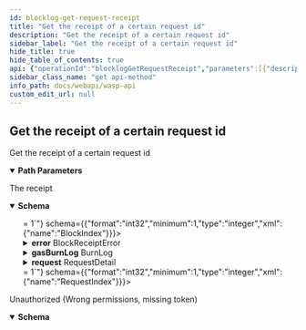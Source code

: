```yaml
---
id: blocklog-get-request-receipt
title: "Get the receipt of a certain request id"
description: "Get the receipt of a certain request id"
sidebar_label: "Get the receipt of a certain request id"
hide_title: true
hide_table_of_contents: true
api: {"operationId":"blocklogGetRequestReceipt","parameters":[{"description":"ChainID (Bech32)","in":"path","name":"chainID","required":true,"schema":{"format":"string","type":"string"}},{"description":"Request ID (ISCRequestID)","in":"path","name":"requestID","required":true,"schema":{"format":"string","type":"string"}}],"responses":{"200":{"content":{"application/json":{"schema":{"example":{"gasBurnLog":{"records":[{"code":6,"gasBurned":1},{"code":6,"gasBurned":1}]},"request":{"fungibleTokens":{"nfts":["nfts","nfts"],"baseTokens":"baseTokens","nativeTokens":[{"amount":"amount","id":"id"},{"amount":"amount","id":"id"}]},"senderAccount":"senderAccount","isOffLedger":true,"gasGudget":"gasGudget","requestId":"requestId","callTarget":{"contractHName":"contractHName","functionHName":"functionHName"},"targetAddress":"targetAddress","allowance":{"nfts":["nfts","nfts"],"baseTokens":"baseTokens","nativeTokens":[{"amount":"amount","id":"id"},{"amount":"amount","id":"id"}]},"params":{"Items":[{"value":"value","key":"key"},{"value":"value","key":"key"}]},"nft":{"owner":"owner","metadata":"metadata","id":"id","issuer":"issuer"},"isEVM":true},"blockIndex":1,"requestIndex":1,"gasFeeCharged":"gasFeeCharged","gasBudget":"gasBudget","gasBurned":"gasBurned","error":{"errorMessage":"errorMessage","hash":"hash"}},"properties":{"blockIndex":{"format":"int32","minimum":1,"type":"integer","xml":{"name":"BlockIndex"}},"error":{"example":{"errorMessage":"errorMessage","hash":"hash"},"properties":{"errorMessage":{"format":"string","type":"string","xml":{"name":"ErrorMessage"}},"hash":{"format":"string","type":"string","xml":{"name":"Hash"}}},"required":["errorMessage","hash"],"type":"object","xml":{"name":"BlockReceiptError"}},"gasBudget":{"description":"The gas budget (uint64 as string)","format":"string","type":"string","xml":{"name":"GasBudget"}},"gasBurnLog":{"example":{"records":[{"code":6,"gasBurned":1},{"code":6,"gasBurned":1}]},"properties":{"records":{"items":{"example":{"code":6,"gasBurned":1},"properties":{"code":{"format":"int32","type":"integer","xml":{"name":"Code"}},"gasBurned":{"format":"int64","type":"integer","xml":{"name":"GasBurned"}}},"required":["code","gasBurned"],"type":"object","xml":{"name":"BurnRecord"}},"type":"array","xml":{"name":"Records","wrapped":true}}},"required":["records"],"type":"object","xml":{"name":"BurnLog"}},"gasBurned":{"description":"The burned gas (uint64 as string)","format":"string","type":"string","xml":{"name":"GasBurned"}},"gasFeeCharged":{"description":"The charged gas fee (uint64 as string)","format":"string","type":"string","xml":{"name":"GasFeeCharged"}},"request":{"example":{"fungibleTokens":{"nfts":["nfts","nfts"],"baseTokens":"baseTokens","nativeTokens":[{"amount":"amount","id":"id"},{"amount":"amount","id":"id"}]},"senderAccount":"senderAccount","isOffLedger":true,"gasGudget":"gasGudget","requestId":"requestId","callTarget":{"contractHName":"contractHName","functionHName":"functionHName"},"targetAddress":"targetAddress","allowance":{"nfts":["nfts","nfts"],"baseTokens":"baseTokens","nativeTokens":[{"amount":"amount","id":"id"},{"amount":"amount","id":"id"}]},"params":{"Items":[{"value":"value","key":"key"},{"value":"value","key":"key"}]},"nft":{"owner":"owner","metadata":"metadata","id":"id","issuer":"issuer"},"isEVM":true},"properties":{"allowance":{"example":{"nfts":["nfts","nfts"],"baseTokens":"baseTokens","nativeTokens":[{"amount":"amount","id":"id"},{"amount":"amount","id":"id"}]},"properties":{"baseTokens":{"description":"The base tokens (uint64 as string)","format":"string","type":"string","xml":{"name":"BaseTokens"}},"nativeTokens":{"items":{"example":{"amount":"amount","id":"id"},"properties":{"amount":{"format":"string","type":"string","xml":{"name":"Amount"}},"id":{"format":"string","type":"string","xml":{"name":"ID"}}},"required":["amount","id"],"type":"object","xml":{"name":"NativeToken"}},"type":"array","xml":{"name":"NativeTokens","wrapped":true}},"nfts":{"items":{"format":"string","type":"string"},"type":"array","xml":{"name":"NFTs","wrapped":true}}},"required":["baseTokens","nativeTokens","nfts"],"type":"object","xml":{"name":"Assets"}},"callTarget":{"example":{"contractHName":"contractHName","functionHName":"functionHName"},"properties":{"contractHName":{"description":"The contract name as HName (Hex)","format":"string","type":"string","xml":{"name":"ContractHName"}},"functionHName":{"description":"The function name as HName (Hex)","format":"string","type":"string","xml":{"name":"FunctionHName"}}},"required":["contractHName","functionHName"],"type":"object","xml":{"name":"CallTarget"}},"fungibleTokens":{"example":{"nfts":["nfts","nfts"],"baseTokens":"baseTokens","nativeTokens":[{"amount":"amount","id":"id"},{"amount":"amount","id":"id"}]},"properties":{"baseTokens":{"description":"The base tokens (uint64 as string)","format":"string","type":"string","xml":{"name":"BaseTokens"}},"nativeTokens":{"items":{"example":{"amount":"amount","id":"id"},"properties":{"amount":{"format":"string","type":"string","xml":{"name":"Amount"}},"id":{"format":"string","type":"string","xml":{"name":"ID"}}},"required":["amount","id"],"type":"object","xml":{"name":"NativeToken"}},"type":"array","xml":{"name":"NativeTokens","wrapped":true}},"nfts":{"items":{"format":"string","type":"string"},"type":"array","xml":{"name":"NFTs","wrapped":true}}},"required":["baseTokens","nativeTokens","nfts"],"type":"object","xml":{"name":"Assets"}},"gasGudget":{"description":"The gas budget (uint64 as string)","format":"string","type":"string","xml":{"name":"GasGudget"}},"isEVM":{"format":"boolean","type":"boolean","xml":{"name":"IsEVM"}},"isOffLedger":{"format":"boolean","type":"boolean","xml":{"name":"IsOffLedger"}},"nft":{"example":{"owner":"owner","metadata":"metadata","id":"id","issuer":"issuer"},"properties":{"id":{"format":"string","type":"string","xml":{"name":"ID"}},"issuer":{"format":"string","type":"string","xml":{"name":"Issuer"}},"metadata":{"format":"string","type":"string","xml":{"name":"Metadata"}},"owner":{"format":"string","type":"string","xml":{"name":"Owner"}}},"required":["id","issuer","metadata","owner"],"type":"object","xml":{"name":"NFTDataResponse"}},"params":{"example":{"Items":[{"value":"value","key":"key"},{"value":"value","key":"key"}]},"properties":{"Items":{"items":{"example":{"value":"value","key":"key"},"properties":{"key":{"description":"key (hex-encoded)","format":"string","type":"string","xml":{"name":"Key"}},"value":{"description":"value (hex-encoded)","format":"string","type":"string","xml":{"name":"Value"}}},"required":["key","value"],"type":"object","xml":{"name":"Item"}},"type":"array","xml":{"name":"Items","wrapped":true}}},"type":"object","xml":{"name":"JSONDict"}},"requestId":{"format":"string","type":"string","xml":{"name":"RequestID"}},"senderAccount":{"format":"string","type":"string","xml":{"name":"SenderAccount"}},"targetAddress":{"format":"string","type":"string","xml":{"name":"TargetAddress"}}},"required":["allowance","callTarget","fungibleTokens","gasGudget","isEVM","isOffLedger","nft","params","requestId","senderAccount","targetAddress"],"type":"object","xml":{"name":"RequestDetail"}},"requestIndex":{"format":"int32","minimum":1,"type":"integer","xml":{"name":"RequestIndex"}}},"required":["blockIndex","gasBudget","gasBurnLog","gasBurned","gasFeeCharged","request","requestIndex"],"type":"object","xml":{"name":"RequestReceiptResponse"}}}},"description":"The receipt"},"401":{"content":{"application/json":{"schema":{"properties":{"error":{"format":"string","type":"string","xml":{"name":"Error"}},"missingPermission":{"format":"string","type":"string","xml":{"name":"MissingPermission"}}},"required":["error","missingPermission"],"type":"object","xml":{"name":"ValidationError"}}}},"description":"Unauthorized (Wrong permissions, missing token)"}},"security":[{"Authorization":[]}],"tags":["corecontracts"],"description":"Get the receipt of a certain request id","method":"get","path":"/chains/{chainID}/core/blocklog/requests/{requestID}","servers":[{"url":"/"}],"securitySchemes":{"Authorization":{"description":"JWT Token","in":"header","name":"Authorization","type":"apiKey"}},"info":{"description":"REST API for the Wasp node","title":"Wasp API","version":"0"},"postman":{"name":"Get the receipt of a certain request id","description":{"type":"text/plain"},"url":{"path":["chains",":chainID","core","blocklog","requests",":requestID"],"host":["{{baseUrl}}"],"query":[],"variable":[{"disabled":false,"description":{"content":"(Required) ChainID (Bech32)","type":"text/plain"},"type":"any","value":"","key":"chainID"},{"disabled":false,"description":{"content":"(Required) Request ID (ISCRequestID)","type":"text/plain"},"type":"any","value":"","key":"requestID"}]},"header":[{"key":"Accept","value":"application/json"}],"method":"GET","auth":{"type":"apikey","apikey":[{"type":"any","value":"Authorization","key":"key"},{"type":"any","value":"<API Key>","key":"value"},{"type":"any","value":"header","key":"in"}]}}}
sidebar_class_name: "get api-method"
info_path: docs/webapi/wasp-api
custom_edit_url: null
---
```



## Get the receipt of a certain request id



Get the receipt of a certain request id

<details style={{"marginBottom":"1rem"}} data-collapsed={false} open={true}><summary style={{}}><strong>Path Parameters</strong></summary><div><ul><ParamsItem className={"paramsItem"} param={{"description":"ChainID (Bech32)","in":"path","name":"chainID","required":true,"schema":{"format":"string","type":"string"}}}></ParamsItem><ParamsItem className={"paramsItem"} param={{"description":"Request ID (ISCRequestID)","in":"path","name":"requestID","required":true,"schema":{"format":"string","type":"string"}}}></ParamsItem></ul></div></details><div><ApiTabs><TabItem label={"200"} value={"200"}><div>

The receipt

</div><div><MimeTabs schemaType={"response"}><TabItem label={"application/json"} value={"application/json"}><SchemaTabs><TabItem label={"Schema"} value={"Schema"}><details style={{}} data-collapsed={false} open={true}><summary style={{"textAlign":"left"}}><strong>Schema</strong></summary><div style={{"textAlign":"left","marginLeft":"1rem"}}></div><ul style={{"marginLeft":"1rem"}}><SchemaItem collapsible={false} name={"blockIndex"} required={false} schemaName={"int32"} qualifierMessage={"**Possible values:** `>= 1`"} schema={{"format":"int32","minimum":1,"type":"integer","xml":{"name":"BlockIndex"}}}></SchemaItem><SchemaItem collapsible={true} className={"schemaItem"}><details style={{}}><summary style={{}}><strong>error</strong><span style={{"opacity":"0.6"}}> BlockReceiptError</span></summary><div style={{"marginLeft":"1rem"}}><SchemaItem collapsible={false} name={"errorMessage"} required={false} schemaName={"string"} qualifierMessage={undefined} schema={{"format":"string","type":"string","xml":{"name":"ErrorMessage"}}}></SchemaItem><SchemaItem collapsible={false} name={"hash"} required={false} schemaName={"string"} qualifierMessage={undefined} schema={{"format":"string","type":"string","xml":{"name":"Hash"}}}></SchemaItem></div></details></SchemaItem><SchemaItem collapsible={false} name={"gasBudget"} required={false} schemaName={"string"} qualifierMessage={undefined} schema={{"description":"The gas budget (uint64 as string)","format":"string","type":"string","xml":{"name":"GasBudget"}}}></SchemaItem><SchemaItem collapsible={true} className={"schemaItem"}><details style={{}}><summary style={{}}><strong>gasBurnLog</strong><span style={{"opacity":"0.6"}}> BurnLog</span></summary><div style={{"marginLeft":"1rem"}}><SchemaItem collapsible={true} className={"schemaItem"}><details style={{}}><summary style={{}}><strong>records</strong><span style={{"opacity":"0.6"}}> BurnRecord[]</span></summary><div style={{"marginLeft":"1rem"}}><li><div style={{"fontSize":"var(--ifm-code-font-size)","opacity":"0.6","marginLeft":"-.5rem","paddingBottom":".5rem"}}>Array [</div></li><SchemaItem collapsible={false} name={"code"} required={false} schemaName={"int32"} qualifierMessage={undefined} schema={{"format":"int32","type":"integer","xml":{"name":"Code"}}}></SchemaItem><SchemaItem collapsible={false} name={"gasBurned"} required={false} schemaName={"int64"} qualifierMessage={undefined} schema={{"format":"int64","type":"integer","xml":{"name":"GasBurned"}}}></SchemaItem><li><div style={{"fontSize":"var(--ifm-code-font-size)","opacity":"0.6","marginLeft":"-.5rem"}}>]</div></li></div></details></SchemaItem></div></details></SchemaItem><SchemaItem collapsible={false} name={"gasBurned"} required={false} schemaName={"string"} qualifierMessage={undefined} schema={{"description":"The burned gas (uint64 as string)","format":"string","type":"string","xml":{"name":"GasBurned"}}}></SchemaItem><SchemaItem collapsible={false} name={"gasFeeCharged"} required={false} schemaName={"string"} qualifierMessage={undefined} schema={{"description":"The charged gas fee (uint64 as string)","format":"string","type":"string","xml":{"name":"GasFeeCharged"}}}></SchemaItem><SchemaItem collapsible={true} className={"schemaItem"}><details style={{}}><summary style={{}}><strong>request</strong><span style={{"opacity":"0.6"}}> RequestDetail</span></summary><div style={{"marginLeft":"1rem"}}><SchemaItem collapsible={true} className={"schemaItem"}><details style={{}}><summary style={{}}><strong>allowance</strong><span style={{"opacity":"0.6"}}> Assets</span></summary><div style={{"marginLeft":"1rem"}}><SchemaItem collapsible={false} name={"baseTokens"} required={false} schemaName={"string"} qualifierMessage={undefined} schema={{"description":"The base tokens (uint64 as string)","format":"string","type":"string","xml":{"name":"BaseTokens"}}}></SchemaItem><SchemaItem collapsible={true} className={"schemaItem"}><details style={{}}><summary style={{}}><strong>nativeTokens</strong><span style={{"opacity":"0.6"}}> NativeToken[]</span></summary><div style={{"marginLeft":"1rem"}}><li><div style={{"fontSize":"var(--ifm-code-font-size)","opacity":"0.6","marginLeft":"-.5rem","paddingBottom":".5rem"}}>Array [</div></li><SchemaItem collapsible={false} name={"amount"} required={false} schemaName={"string"} qualifierMessage={undefined} schema={{"format":"string","type":"string","xml":{"name":"Amount"}}}></SchemaItem><SchemaItem collapsible={false} name={"id"} required={false} schemaName={"string"} qualifierMessage={undefined} schema={{"format":"string","type":"string","xml":{"name":"ID"}}}></SchemaItem><li><div style={{"fontSize":"var(--ifm-code-font-size)","opacity":"0.6","marginLeft":"-.5rem"}}>]</div></li></div></details></SchemaItem><SchemaItem collapsible={false} name={"nfts"} required={false} schemaName={"string[]"} qualifierMessage={undefined} schema={{"items":{"format":"string","type":"string"},"type":"array","xml":{"name":"NFTs","wrapped":true}}}></SchemaItem></div></details></SchemaItem><SchemaItem collapsible={true} className={"schemaItem"}><details style={{}}><summary style={{}}><strong>callTarget</strong><span style={{"opacity":"0.6"}}> CallTarget</span></summary><div style={{"marginLeft":"1rem"}}><SchemaItem collapsible={false} name={"contractHName"} required={false} schemaName={"string"} qualifierMessage={undefined} schema={{"description":"The contract name as HName (Hex)","format":"string","type":"string","xml":{"name":"ContractHName"}}}></SchemaItem><SchemaItem collapsible={false} name={"functionHName"} required={false} schemaName={"string"} qualifierMessage={undefined} schema={{"description":"The function name as HName (Hex)","format":"string","type":"string","xml":{"name":"FunctionHName"}}}></SchemaItem></div></details></SchemaItem><SchemaItem collapsible={true} className={"schemaItem"}><details style={{}}><summary style={{}}><strong>fungibleTokens</strong><span style={{"opacity":"0.6"}}> Assets</span></summary><div style={{"marginLeft":"1rem"}}><SchemaItem collapsible={false} name={"baseTokens"} required={false} schemaName={"string"} qualifierMessage={undefined} schema={{"description":"The base tokens (uint64 as string)","format":"string","type":"string","xml":{"name":"BaseTokens"}}}></SchemaItem><SchemaItem collapsible={true} className={"schemaItem"}><details style={{}}><summary style={{}}><strong>nativeTokens</strong><span style={{"opacity":"0.6"}}> NativeToken[]</span></summary><div style={{"marginLeft":"1rem"}}><li><div style={{"fontSize":"var(--ifm-code-font-size)","opacity":"0.6","marginLeft":"-.5rem","paddingBottom":".5rem"}}>Array [</div></li><SchemaItem collapsible={false} name={"amount"} required={false} schemaName={"string"} qualifierMessage={undefined} schema={{"format":"string","type":"string","xml":{"name":"Amount"}}}></SchemaItem><SchemaItem collapsible={false} name={"id"} required={false} schemaName={"string"} qualifierMessage={undefined} schema={{"format":"string","type":"string","xml":{"name":"ID"}}}></SchemaItem><li><div style={{"fontSize":"var(--ifm-code-font-size)","opacity":"0.6","marginLeft":"-.5rem"}}>]</div></li></div></details></SchemaItem><SchemaItem collapsible={false} name={"nfts"} required={false} schemaName={"string[]"} qualifierMessage={undefined} schema={{"items":{"format":"string","type":"string"},"type":"array","xml":{"name":"NFTs","wrapped":true}}}></SchemaItem></div></details></SchemaItem><SchemaItem collapsible={false} name={"gasGudget"} required={false} schemaName={"string"} qualifierMessage={undefined} schema={{"description":"The gas budget (uint64 as string)","format":"string","type":"string","xml":{"name":"GasGudget"}}}></SchemaItem><SchemaItem collapsible={false} name={"isEVM"} required={false} schemaName={"boolean"} qualifierMessage={undefined} schema={{"format":"boolean","type":"boolean","xml":{"name":"IsEVM"}}}></SchemaItem><SchemaItem collapsible={false} name={"isOffLedger"} required={false} schemaName={"boolean"} qualifierMessage={undefined} schema={{"format":"boolean","type":"boolean","xml":{"name":"IsOffLedger"}}}></SchemaItem><SchemaItem collapsible={true} className={"schemaItem"}><details style={{}}><summary style={{}}><strong>nft</strong><span style={{"opacity":"0.6"}}> NFTDataResponse</span></summary><div style={{"marginLeft":"1rem"}}><SchemaItem collapsible={false} name={"id"} required={false} schemaName={"string"} qualifierMessage={undefined} schema={{"format":"string","type":"string","xml":{"name":"ID"}}}></SchemaItem><SchemaItem collapsible={false} name={"issuer"} required={false} schemaName={"string"} qualifierMessage={undefined} schema={{"format":"string","type":"string","xml":{"name":"Issuer"}}}></SchemaItem><SchemaItem collapsible={false} name={"metadata"} required={false} schemaName={"string"} qualifierMessage={undefined} schema={{"format":"string","type":"string","xml":{"name":"Metadata"}}}></SchemaItem><SchemaItem collapsible={false} name={"owner"} required={false} schemaName={"string"} qualifierMessage={undefined} schema={{"format":"string","type":"string","xml":{"name":"Owner"}}}></SchemaItem></div></details></SchemaItem><SchemaItem collapsible={true} className={"schemaItem"}><details style={{}}><summary style={{}}><strong>params</strong><span style={{"opacity":"0.6"}}> JSONDict</span></summary><div style={{"marginLeft":"1rem"}}><SchemaItem collapsible={true} className={"schemaItem"}><details style={{}}><summary style={{}}><strong>Items</strong><span style={{"opacity":"0.6"}}> Item[]</span></summary><div style={{"marginLeft":"1rem"}}><li><div style={{"fontSize":"var(--ifm-code-font-size)","opacity":"0.6","marginLeft":"-.5rem","paddingBottom":".5rem"}}>Array [</div></li><SchemaItem collapsible={false} name={"key"} required={false} schemaName={"string"} qualifierMessage={undefined} schema={{"description":"key (hex-encoded)","format":"string","type":"string","xml":{"name":"Key"}}}></SchemaItem><SchemaItem collapsible={false} name={"value"} required={false} schemaName={"string"} qualifierMessage={undefined} schema={{"description":"value (hex-encoded)","format":"string","type":"string","xml":{"name":"Value"}}}></SchemaItem><li><div style={{"fontSize":"var(--ifm-code-font-size)","opacity":"0.6","marginLeft":"-.5rem"}}>]</div></li></div></details></SchemaItem></div></details></SchemaItem><SchemaItem collapsible={false} name={"requestId"} required={false} schemaName={"string"} qualifierMessage={undefined} schema={{"format":"string","type":"string","xml":{"name":"RequestID"}}}></SchemaItem><SchemaItem collapsible={false} name={"senderAccount"} required={false} schemaName={"string"} qualifierMessage={undefined} schema={{"format":"string","type":"string","xml":{"name":"SenderAccount"}}}></SchemaItem><SchemaItem collapsible={false} name={"targetAddress"} required={false} schemaName={"string"} qualifierMessage={undefined} schema={{"format":"string","type":"string","xml":{"name":"TargetAddress"}}}></SchemaItem></div></details></SchemaItem><SchemaItem collapsible={false} name={"requestIndex"} required={false} schemaName={"int32"} qualifierMessage={"**Possible values:** `>= 1`"} schema={{"format":"int32","minimum":1,"type":"integer","xml":{"name":"RequestIndex"}}}></SchemaItem></ul></details></TabItem><TabItem label={"Example (from schema)"} value={"Example (from schema)"}><ResponseSamples responseExample={"{\n  \"gasBurnLog\": {\n    \"records\": [\n      {\n        \"code\": 6,\n        \"gasBurned\": 1\n      },\n      {\n        \"code\": 6,\n        \"gasBurned\": 1\n      }\n    ]\n  },\n  \"request\": {\n    \"fungibleTokens\": {\n      \"nfts\": [\n        \"nfts\",\n        \"nfts\"\n      ],\n      \"baseTokens\": \"baseTokens\",\n      \"nativeTokens\": [\n        {\n          \"amount\": \"amount\",\n          \"id\": \"id\"\n        },\n        {\n          \"amount\": \"amount\",\n          \"id\": \"id\"\n        }\n      ]\n    },\n    \"senderAccount\": \"senderAccount\",\n    \"isOffLedger\": true,\n    \"gasGudget\": \"gasGudget\",\n    \"requestId\": \"requestId\",\n    \"callTarget\": {\n      \"contractHName\": \"contractHName\",\n      \"functionHName\": \"functionHName\"\n    },\n    \"targetAddress\": \"targetAddress\",\n    \"allowance\": {\n      \"nfts\": [\n        \"nfts\",\n        \"nfts\"\n      ],\n      \"baseTokens\": \"baseTokens\",\n      \"nativeTokens\": [\n        {\n          \"amount\": \"amount\",\n          \"id\": \"id\"\n        },\n        {\n          \"amount\": \"amount\",\n          \"id\": \"id\"\n        }\n      ]\n    },\n    \"params\": {\n      \"Items\": [\n        {\n          \"value\": \"value\",\n          \"key\": \"key\"\n        },\n        {\n          \"value\": \"value\",\n          \"key\": \"key\"\n        }\n      ]\n    },\n    \"nft\": {\n      \"owner\": \"owner\",\n      \"metadata\": \"metadata\",\n      \"id\": \"id\",\n      \"issuer\": \"issuer\"\n    },\n    \"isEVM\": true\n  },\n  \"blockIndex\": 1,\n  \"requestIndex\": 1,\n  \"gasFeeCharged\": \"gasFeeCharged\",\n  \"gasBudget\": \"gasBudget\",\n  \"gasBurned\": \"gasBurned\",\n  \"error\": {\n    \"errorMessage\": \"errorMessage\",\n    \"hash\": \"hash\"\n  }\n}"} language={"json"}></ResponseSamples></TabItem></SchemaTabs></TabItem></MimeTabs></div></TabItem><TabItem label={"401"} value={"401"}><div>

Unauthorized (Wrong permissions, missing token)

</div><div><MimeTabs schemaType={"response"}><TabItem label={"application/json"} value={"application/json"}><SchemaTabs><TabItem label={"Schema"} value={"Schema"}><details style={{}} data-collapsed={false} open={true}><summary style={{"textAlign":"left"}}><strong>Schema</strong></summary><div style={{"textAlign":"left","marginLeft":"1rem"}}></div><ul style={{"marginLeft":"1rem"}}><SchemaItem collapsible={false} name={"error"} required={false} schemaName={"string"} qualifierMessage={undefined} schema={{"format":"string","type":"string","xml":{"name":"Error"}}}></SchemaItem><SchemaItem collapsible={false} name={"missingPermission"} required={false} schemaName={"string"} qualifierMessage={undefined} schema={{"format":"string","type":"string","xml":{"name":"MissingPermission"}}}></SchemaItem></ul></details></TabItem><TabItem label={"Example (from schema)"} value={"Example (from schema)"}><ResponseSamples responseExample={"{\n  \"error\": \"string\",\n  \"missingPermission\": \"string\"\n}"} language={"json"}></ResponseSamples></TabItem></SchemaTabs></TabItem></MimeTabs></div></TabItem></ApiTabs></div>
      